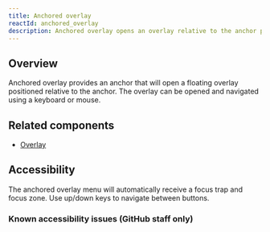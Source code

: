```yaml
---
title: Anchored overlay
reactId: anchored_overlay
description: Anchored overlay opens an overlay relative to the anchor position.
---
```



## Overview

Anchored overlay provides an anchor that will open a floating overlay positioned relative to the anchor. The overlay can be opened and navigated using a keyboard or mouse.

## Related components

- [Overlay](/components/overlay)

## Accessibility

The anchored overlay menu will automatically receive a focus trap and focus zone. Use up/down keys to navigate between buttons.

### Known accessibility issues (GitHub staff only)

 <AccessibilityLink label="AnchoredOverlay"/>